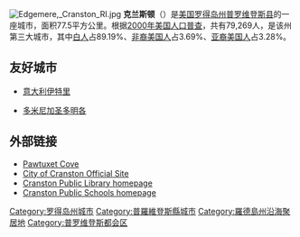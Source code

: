 [[Image:Edgemere,_Cranston_RI.jpg|thumb]]
'''克兰斯顿'''（{{lang-en|Cranston}}）是[[美国|美国]][[罗得岛州|罗得岛州]][[普罗维登斯县_(罗得岛州)|普罗维登斯县]]的一座城市，面积77.5平方公里。根据[[2000年美国人口普查|2000年美国人口普查]]，共有79,269人，是该州第三大城市，其中[[白人|白人]]占89.19%、[[非裔美国人|非裔美国人]]占3.69%、[[亚裔美国人|亚裔美国人]]占3.28%。

== 友好城市 ==
* {{flagicon|Italy}}[[意大利|意大利]][[伊特里|伊特里]]
* {{flagicon|Dominican Republic}}[[多米尼加|多米尼加]][[圣多明各|圣多明各]]

== 外部链接 ==
* [https://web.archive.org/web/20061031175703/http://www.pawtuxetcove.com/ Pawtuxet Cove]
* [http://www.cranstonri.com/ City of Cranston Official Site] {{Wayback|url=http://www.cranstonri.com/ |date=20200619235518 }}
* [http://cranstonlibrary.org/ Cranston Public Library homepage]{{Wayback|url=http://cranstonlibrary.org/ |date=20110725202202 }}
* [http://www.cpsed.net/ Cranston Public Schools homepage] {{Wayback|url=http://www.cpsed.net/ |date=20201101062205 }}

{{Rhode Island}}
{{普洛維登斯縣}}
{{Authority control}}
{{RhodeIsland-geo-stub}}

{{DEFAULTSORT:Cranston, Rhode Island}}
[[Category:罗得岛州城市|Category:罗得岛州城市]]
[[Category:普羅維登斯縣城市|Category:普羅維登斯縣城市]]
[[Category:羅德島州沿海聚居地|Category:羅德島州沿海聚居地]]
[[Category:普罗维登斯都会区|Category:普罗维登斯都会区]]